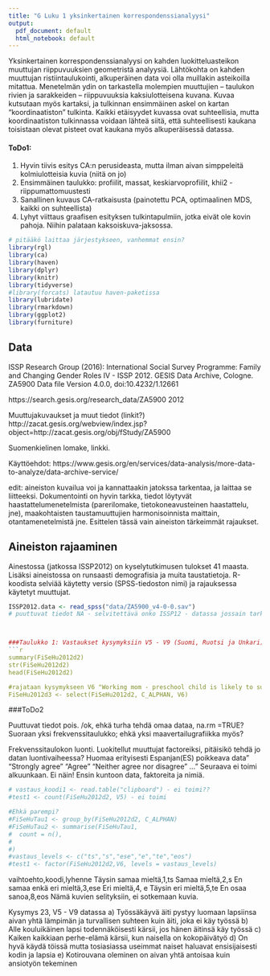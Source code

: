 ```yaml
---
title: "G Luku 1 yksinkertainen korrespondenssianalyysi"
output:
  pdf_document: default
  html_notebook: default
---
```


Yksinkertainen korrespondenssianalyysi on kahden luokitteluasteikon muuttujan riippuvuuksien geometristä analyysiä. Lähtökohta on kahden muuttujan ristiintaulukointi, alkuperäinen data voi olla muillakin asteikoilla mitattua. Menetelmän ydin on tarkastella molempien muuttujien -- taulukon rivien ja sarakkeiden -- riippuvuuksia kaksiulotteisena kuvana. Kuvaa kutsutaan myös kartaksi, ja tulkinnan ensimmäinen askel on kartan "koordinaatiston" tulkinta. Kaikki etäisyydet kuvassa ovat suhteellisia, mutta koordinaatiston tulkinnassa voidaan lähteä siitä, että suhteellisesti kaukana toisistaan olevat pisteet ovat kaukana myös alkuperäisessä datassa.
 
#### ToDo1:
(@) Hyvin tiivis esitys CA:n perusideasta, mutta ilman aivan simppeleitä kolmiulotteisia kuvia (niitä on jo)
(@) Ensimmäinen taulukko: profiilit, massat, keskiarvoprofiilit, khii2 - riippumattomuustesti
(@) Sanallinen kuvaus CA-ratkaisusta (painotettu PCA, optimaalinen MDS, kaikki on suhteellista)
(@) Lyhyt viittaus graafisen esityksen tulkintapulmiin, jotka eivät ole kovin pahoja. Niihin palataan kaksoiskuva-jaksossa.


```r
# pitääkö laittaa järjestykseen, vanhemmat ensin?
library(rgl)
library(ca)
library(haven)
library(dplyr)
library(knitr)
library(tidyverse)
#library(forcats) latautuu haven-paketissa
library(lubridate)
library(rmarkdown)
library(ggplot2)
library(furniture)

```
## Data

ISSP Research Group (2016): International Social Survey Programme: Family and Changing Gender Roles IV - ISSP 2012. GESIS Data Archive, Cologne. ZA5900 Data file Version 4.0.0, doi:10.4232/1.12661

https://search.gesis.org/research_data/ZA5900 2012

Muuttujakuvaukset ja muut tiedot (linkit?)
http://zacat.gesis.org/webview/index.jsp?object=http://zacat.gesis.org/obj/fStudy/ZA5900

Suomenkielinen lomake, linkki.

Käyttöehdot:
https://www.gesis.org/en/services/data-analysis/more-data-to-analyze/data-archive-service/

edit: aineiston kuvailua voi ja kannattaakin jatokssa tarkentaa, ja laittaa se liitteeksi. Dokumentointi on hyvin tarkka, tiedot löytyvät haastattelumenetelmista (parerilomake, tietokoneavusteinen haastattelu, jne), maakohtaisten taustamuuttujien harmonisoinnista maittain, otantamenetelmistä jne. Esittelen tässä vain aineiston tärkeimmät rajaukset.

## Aineiston rajaaminen

Ainestossa (jatkossa ISSP2012) on kyselytutkimusen tulokset 41 maasta. Lisäksi aineistossa on runsaasti demografisia ja muita taustatietoja. R-koodista selviää käytetty versio (SPSS-tiedoston nimi) ja rajauksessa käytetyt muuttujat.





```r

ISSP2012.data <- read_spss("data/ZA5900_v4-0-0.sav")
# puuttuvat tiedot NA - selvitettävä onko ISSP12 - datassa jossain tarkempi kuvaus (on joissain #laajempi koodaus)



###Taulukko 1: Vastaukset kysymyksiin V5 - V9 (Suomi, Ruotsi ja Unkari)
```r
summary(FiSeHu2012d2)
str(FiSeHu2012d2)
head(FiSeHu2012d2)

#rajataan kysymykseen V6 "Working mom - preschool child is likely to suffer", 1-5 sa - sd
FiSeHu2012d3 <- select(FiSeHu2012d2, C_ALPHAN, V6)
```

###ToDo2

Puuttuvat tiedot pois. /ok, ehkä turha tehdä omaa dataa, na.rm =TRUE?
Suoraan yksi frekvenssitaulukko; ehkä yksi maavertailugrafiikka myös?

Frekvenssitaulokon luonti. Luokitellut muuttujat factoreiksi, pitäisikö tehdä jo datan luontivaiheessa? Huomaa erityisesti Espanjan(ES) poikkeava data" "Strongly agree" "Agree" "Neither agree nor disagree" ..."
Seuraava ei toimi alkuunkaan.
Ei näin! Ensin kuntoon data, faktoreita ja nimiä.

```r
# vastaus_koodi1 <- read.table("clipboard") - ei toimi??
#test1 <- count(FiSeHu2012d2, V5) - ei toimi

#Ehkä parempi?
#FiSeHuTau1 <- group_by(FiSeHu2012d2, C_ALPHAN)
#FiSeHuTau2 <- summarise(FiSeHuTau1,
#  count = n(),
#
#)
#vastaus_levels <- c("ts","s","ese","e","te","eos")
#test1 <- factor(FiSeHu2012d2,V6, levels = vastaus_levels)

```

vaihtoehto,koodi,lyhenne
Täysin samaa mieltä,1,ts
Samaa mieltä,2,s
En samaa enkä eri mieltä,3,ese
Eri mieltä,4, e
Täysin eri mieltä,5,te
En osaa sanoa,8,eos
Nämä kuvien selityksiin, ei sotkemaan kuvia.

Kysymys 23, V5 - V9 datassa
a) Työssäkäyvä äiti pystyy luomaan lapsiinsa aivan yhtä lämpimän ja turvallisen suhteen kuin äiti, joka ei käy työssä 
b) Alle kouluikäinen lapsi todennäköisesti kärsii, jos hänen äitinsä käy työssä 
c) Kaiken kaikkiaan perhe-elämä kärsii, kun naisella on kokopäivätyö 
d) On hyvä käydä töissä mutta tosiasiassa useimmat naiset haluavat ensisijaisesti kodin ja lapsia 
e) Kotirouvana oleminen on aivan yhtä antoisaa kuin ansiotyön tekeminen 

